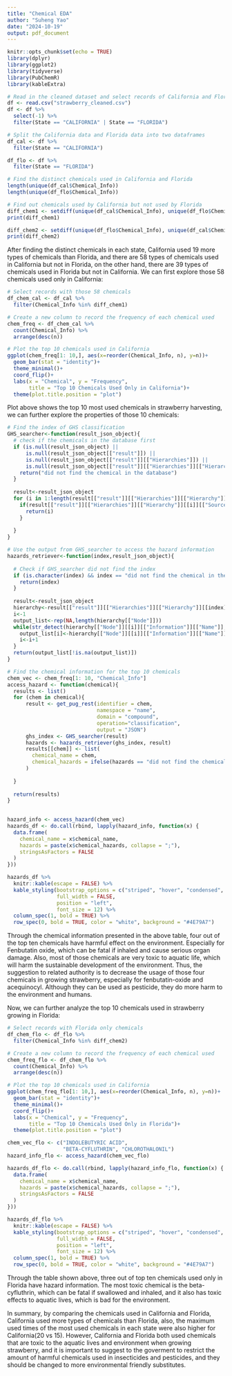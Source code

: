 ```yaml
---
title: "Chemical EDA"
author: "Suheng Yao"
date: "2024-10-19"
output: pdf_document
---
```


```r
knitr::opts_chunk$set(echo = TRUE)
library(dplyr)
library(ggplot2)
library(tidyverse)
library(PubChemR)
library(kableExtra)
```

```r
# Read in the cleaned dataset and select records of California and Florida
df <- read.csv("strawberry_cleaned.csv")
df <- df %>%
  select(-1) %>%
  filter(State == "CALIFORNIA" | State == "FLORIDA")
```

```r
# Split the California data and Florida data into two dataframes
df_cal <- df %>%
  filter(State == "CALIFORNIA")

df_flo <- df %>%
  filter(State == "FLORIDA")

# Find the distinct chemicals used in California and Florida
length(unique(df_cal$Chemical_Info))
length(unique(df_flo$Chemical_Info))

# Find out chemicals used by California but not used by Florida
diff_chem1 <- setdiff(unique(df_cal$Chemical_Info), unique(df_flo$Chemical_Info))
print(diff_chem1)

diff_chem2 <- setdiff(unique(df_flo$Chemical_Info), unique(df_cal$Chemical_Info))
print(diff_chem2)
```
After finding the distinct chemicals in each state, California used 19 more types of chemicals than Florida, and there are 58 types of chemicals used in California but not in Florida, on the other hand, there are 39 types of chemicals used in Florida but not in California. We can first explore those 58 chemicals used only in California:
```r
# Select records with those 58 chemicals
df_chem_cal <- df_cal %>%
  filter(Chemical_Info %in% diff_chem1)

# Create a new column to record the frequency of each chemical used
chem_freq <- df_chem_cal %>%
  count(Chemical_Info) %>%
  arrange(desc(n))

# Plot the top 10 chemicals used in California
ggplot(chem_freq[1: 10,], aes(x=reorder(Chemical_Info, n), y=n))+
  geom_bar(stat = "identity")+
  theme_minimal()+
  coord_flip()+
  labs(x = "Chemical", y = "Frequency", 
       title = "Top 10 Chemicals Used Only in California")+
  theme(plot.title.position = "plot")
```
Plot above shows the top 10 most used chemicals in strawberry harvesting, we can further explore the properties of those 10 chemicals:
```r
# Find the index of GHS classification
GHS_searcher<-function(result_json_object){
  # check if the chemicals in the database first
  if (is.null(result_json_object) || 
      is.null(result_json_object[["result"]]) || 
      is.null(result_json_object[["result"]][["Hierarchies"]]) ||
      is.null(result_json_object[["result"]][["Hierarchies"]][["Hierarchy"]])){
    return("did not find the chemical in the database")
  }
  
  result<-result_json_object
  for (i in 1:length(result[["result"]][["Hierarchies"]][["Hierarchy"]])){
    if(result[["result"]][["Hierarchies"]][["Hierarchy"]][[i]][["SourceName"]]=="GHS Classification (UNECE)"){
      return(i)
    }
          
  }
}

# Use the output from GHS_searcher to access the hazard information
hazards_retriever<-function(index,result_json_object){
  
  # Check if GHS_searcher did not find the index
  if (is.character(index) && index == "did not find the chemical in the database") {
    return(index)
  }
  
  result<-result_json_object
  hierarchy<-result[["result"]][["Hierarchies"]][["Hierarchy"]][[index]]
  i<-1
  output_list<-rep(NA,length(hierarchy[["Node"]]))
  while(str_detect(hierarchy[["Node"]][[i]][["Information"]][["Name"]],"H") & i<length(hierarchy[["Node"]])){
    output_list[i]<-hierarchy[["Node"]][[i]][["Information"]][["Name"]]
    i<-i+1
  }
  return(output_list[!is.na(output_list)])
}

# Find the chemical information for the top 10 chemicals
chem_vec <- chem_freq[1: 10, "Chemical_Info"]
access_hazard <- function(chemical){
  results <- list()
  for (chem in chemical){
      result <- get_pug_rest(identifier = chem, 
                             namespace = "name", 
                             domain = "compound",
                             operation="classification", 
                             output = "JSON")
      ghs_index <- GHS_searcher(result)
      hazards <- hazards_retriever(ghs_index, result)
      results[[chem]] <- list(
        chemical_name = chem,
        chemical_hazards = ifelse(hazards == "did not find the chemical in the database", character(0), hazards)
      )
    
  }
  
  return(results)
}
  

hazard_info <- access_hazard(chem_vec)
hazards_df <- do.call(rbind, lapply(hazard_info, function(x) {
  data.frame(
    chemical_name = x$chemical_name,
    hazards = paste(x$chemical_hazards, collapse = ";"),
    stringsAsFactors = FALSE
  )
}))

hazards_df %>%
  knitr::kable(escape = FALSE) %>%
  kable_styling(bootstrap_options = c("striped", "hover", "condensed", "responsive"),
                full_width = FALSE,
                position = "left",
                font_size = 12) %>%
  column_spec(1, bold = TRUE) %>%
  row_spec(0, bold = TRUE, color = "white", background = "#4E79A7")
```
Through the chemical information presented in the above table, four out of the top ten chemicals have harmful effect on the environment. Especially for Fenbutatin oxide, which can be fatal if inhaled and cause serious organ damage. Also, most of those chemicals are very toxic to aquatic life, which will harm the sustainable development of the environment. Thus, the suggestion to related authority is to decrease the usage of those four chemicals in growing strawberry, especially for fenbutatin-oxide and acequinocyl. Although they can be used as pesticide, they do more harm to the environment and humans.

Now, we can further analyze the top 10 chemicals used in strawberry growing in Florida:
```r
# Select records with Florida only chemicals
df_chem_flo <- df_flo %>%
  filter(Chemical_Info %in% diff_chem2)

# Create a new column to record the frequency of each chemical used
chem_freq_flo <- df_chem_flo %>%
  count(Chemical_Info) %>%
  arrange(desc(n))

# Plot the top 10 chemicals used in California
ggplot(chem_freq_flo[1: 10,], aes(x=reorder(Chemical_Info, n), y=n))+
  geom_bar(stat = "identity")+
  theme_minimal()+
  coord_flip()+
  labs(x = "Chemical", y = "Frequency", 
       title = "Top 10 Chemicals Used Only in Florida")+
  theme(plot.title.position = "plot")
```
```r
chem_vec_flo <- c("INDOLEBUTYRIC ACID", 
                  "BETA-CYFLUTHRIN", "CHLOROTHALONIL")
hazard_info_flo <- access_hazard(chem_vec_flo)

hazards_df_flo <- do.call(rbind, lapply(hazard_info_flo, function(x) {
  data.frame(
    chemical_name = x$chemical_name,
    hazards = paste(x$chemical_hazards, collapse = ";"),
    stringsAsFactors = FALSE
  )
}))

hazards_df_flo %>%
  knitr::kable(escape = FALSE) %>%
  kable_styling(bootstrap_options = c("striped", "hover", "condensed", "responsive"),
                full_width = FALSE,
                position = "left",
                font_size = 12) %>%
  column_spec(1, bold = TRUE) %>%
  row_spec(0, bold = TRUE, color = "white", background = "#4E79A7")
```
Through the table shown above, three out of top ten chemicals used only in Florida have hazard information. The most toxic chemical is the beta-cyfluthrin, which can be fatal if swallowed and inhaled, and it also has toxic effects to aquatic lives, which is bad for the environment.

In summary, by comparing the chemicals used in California and Florida, California used more types of chemicals than Florida, also, the maximum used times of the most used chemicals in each state were also higher for California(20 vs 15). However, California and Florida both used chemicals that are toxic to the aquatic lives and environment when growing strawberry, and it is important to suggest to the goverment to restrict the amount of harmful chemicals used in insecticides and pesticides, and they should be changed to more environmental friendly substitutes.
